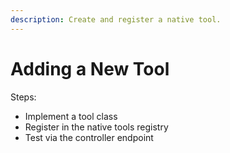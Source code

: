```yaml
---
description: Create and register a native tool.
---
```


# Adding a New Tool

Steps:

- Implement a tool class
- Register in the native tools registry
- Test via the controller endpoint
